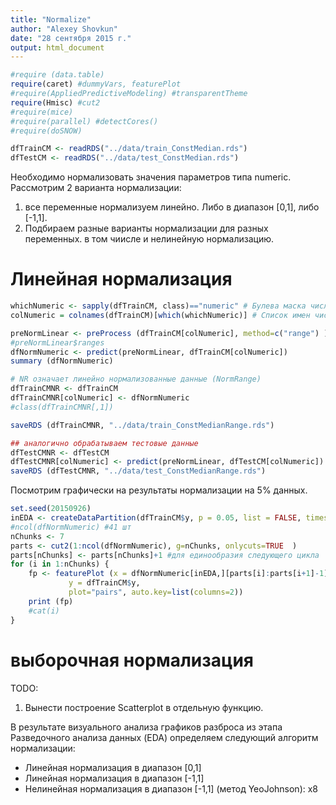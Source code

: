```yaml
---
title: "Normalize"
author: "Alexey Shovkun"
date: "28 сентября 2015 г."
output: html_document
---
```


```r
#require (data.table)
require(caret) #dummyVars, featurePlot
#require(AppliedPredictiveModeling) #transparentTheme
require(Hmisc) #cut2
#require(mice)
#require(parallel) #detectCores()
#require(doSNOW)

dfTrainCM <- readRDS("../data/train_ConstMedian.rds")
dfTestCM <- readRDS("../data/test_ConstMedian.rds")
```

Необходимо нормализовать значения параметров типа numeric. Рассмотрим 2 варианта нормализации:

1. все переменные нормализуем линейно. Либо в диапазон [0,1], либо [-1,1].
2. Подбираем разные варианты нормализации для разных переменных. в том чиисле и нелинейную нормализацию.

# Линейная нормализация

```r
whichNumeric <- sapply(dfTrainCM, class)=="numeric" # Булева маска числовых столбцов
colNumeric = colnames(dfTrainCM)[which(whichNumeric)] # Список имен числовых столбцов

preNormLinear <- preProcess (dfTrainCM[colNumeric], method=c("range") )
#preNormLinear$ranges
dfNormNumeric <- predict(preNormLinear, dfTrainCM[colNumeric])
summary (dfNormNumeric)  

# NR означает линейно нормализованные данные (NormRange)
dfTrainCMNR <- dfTrainCM
dfTrainCMNR[colNumeric] <- dfNormNumeric
#class(dfTrainCMNR[,1])

saveRDS (dfTrainCMNR, "../data/train_ConstMedianRange.rds")

## аналогично обрабатываем тестовые данные
dfTestCMNR <- dfTestCM
dfTestCMNR[colNumeric] <- predict(preNormLinear, dfTestCM[colNumeric])
saveRDS (dfTestCMNR, "../data/test_ConstMedianRange.rds")
```

Посмотрим графически на результаты нормализации на 5% данных.

```r
set.seed(20150926)
inEDA <- createDataPartition(dfTrainCM$y, p = 0.05, list = FALSE, times = 1)
#ncol(dfNormNumeric) #41 шт
nChunks <- 7
parts <- cut2(1:ncol(dfNormNumeric), g=nChunks, onlycuts=TRUE  )
parts[nChunks] <- parts[nChunks]+1 #для единообразия следующего цикла
for (i in 1:nChunks) {
    fp <- featurePlot (x = dfNormNumeric[inEDA,][parts[i]:parts[i+1]-1],
             y = dfTrainCM$y,
             plot="pairs", auto.key=list(columns=2))
    print (fp)
    #cat(i)
}

```

# выборочная нормализация

TODO:

1. Вынести построение Scatterplot в отдельную функцию.


В результате визуального анализа графиков разброса из этапа Разведочного анализа данных (EDA) определяем следующий алгоритм нормализации:

  - Линейная нормализация в диапазон [0,1] 
  - Линейная нормализация в диапазон [-1,1] 
  - Нелинейная нормализация в диапазон [-1,1] (метод YeoJohnson): x8
  
